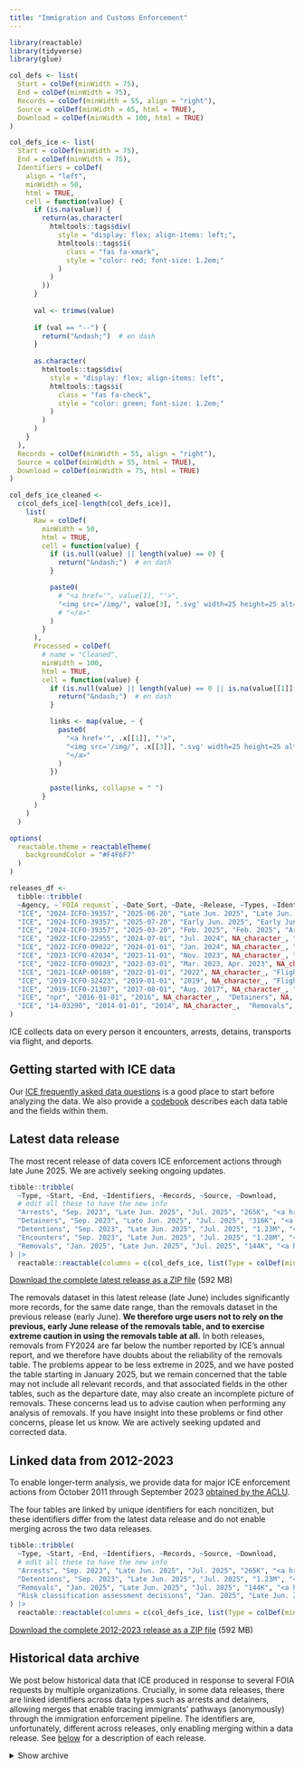 ```yaml
---
title: "Immigration and Customs Enforcement"
---
```


```r
library(reactable)
library(tidyverse)
library(glue)

col_defs <- list(
  Start = colDef(minWidth = 75),
  End = colDef(minWidth = 75),
  Records = colDef(minWidth = 55, align = "right"),
  Source = colDef(minWidth = 65, html = TRUE),
  Download = colDef(minWidth = 100, html = TRUE)
)

col_defs_ice <- list(
  Start = colDef(minWidth = 75),
  End = colDef(minWidth = 75),
  Identifiers = colDef(
    align = "left",
    minWidth = 50,
    html = TRUE,
    cell = function(value) {
      if (is.na(value)) {
        return(as.character(
          htmltools::tags$div(
            style = "display: flex; align-items: left;",
            htmltools::tags$i(
              class = "fas fa-xmark",
              style = "color: red; font-size: 1.2em;"
            )
          )
        ))
      }
  
      val <- trimws(value)
  
      if (val == "--") {
        return("&ndash;")  # en dash
      }
  
      as.character(
        htmltools::tags$div(
          style = "display: flex; align-items: left",
          htmltools::tags$i(
            class = "fas fa-check",
            style = "color: green; font-size: 1.2em;"
          )
        )
      )
    }
  ),
  Records = colDef(minWidth = 55, align = "right"),
  Source = colDef(minWidth = 55, html = TRUE),
  Download = colDef(minWidth = 75, html = TRUE)
)

col_defs_ice_cleaned <- 
  c(col_defs_ice[-length(col_defs_ice)], 
    list(
      Raw = colDef(
        minWidth = 50,
        html = TRUE,
        cell = function(value) {
          if (is.null(value) || length(value) == 0) {
            return("&ndash;")  # en dash
          }

          paste0(
            # "<a href='", value[1], "'>",
            "<img src='/img/", value[3], ".svg' width=25 height=25 alt='", value[3], "'>"
            # "</a>"
          )
        }
      ),
      Processed = colDef(
        # name = "Cleaned",
        minWidth = 100,
        html = TRUE,
        cell = function(value) {
          if (is.null(value) || length(value) == 0 || is.na(value[[1]][[1]])) {
            return("&ndash;")  # en dash
          }

          links <- map(value, ~ {
            paste0(
              "<a href='", .x[[1]], "'>",
              "<img src='/img/", .x[[3]], ".svg' width=25 height=25 alt='", .x[[3]], "'>",
              "</a>"
            )
          })

          paste(links, collapse = " ")
        }
      )
    )
  )

options(
  reactable.theme = reactableTheme(
    backgroundColor = "#F4F6F7"
  )
)

releases_df <- 
  tibble::tribble(
  ~Agency, ~`FOIA request`, ~Date_Sort, ~Date, ~Release, ~Types, ~Identifiers, ~source_label, ~source_URL,
  "ICE", "2024-ICFO-39357", "2025-06-20", "Late Jun. 2025", "Late Jun. 2025", "Arrests, Detainers, Detentions, Encounters, Removals", "Yes", "ICE", "https://www.ice.gov",
  "ICE", "2024-ICFO-39357", "2025-07-20", "Early Jun. 2025", "Early Jun. 2025", "Arrests, Detainers, Detentions, Encounters, Removals", "Yes", "ICE", "https://www.ice.gov",
  "ICE", "2024-ICFO-39357", "2025-03-20", "Feb. 2025", "Feb. 2025", "Arrests, Detainers, Detentions, Encounters", "Yes", "ICE", "https://www.ice.gov",
  "ICE", "2022-ICFO-22955", "2024-07-01", "Jul. 2024", NA_character_, "Arrests", "Yes", "García Hernández", "https://www.ccgarciahernandez.com",
  "ICE", "2022-ICFO-09022", "2024-01-01", "Jan. 2024", NA_character_, "Detentions", "Yes", "UWCHR", "https://github.com/UWCHR/ice-detain",
  "ICE", "2023-ICFO-42034", "2023-11-01", "Nov. 2023", NA_character_, "Arrests, Detentions, Removals, Risk classification assessments", "Feb. 2024", "ICE", "https://www.ice.gov/doclib/foia/thirdPartyRequests/2023-ICFO-42034.zip",
  "ICE", "2022-ICFO-09023", "2023-03-01", "Mar. 2023, Apr. 2023", NA_character_,  "Arrests, Encounters, Removals", NA, "UWCHR", "https://github.com/UWCHR/ice-enforce",
  "ICE", "2021-ICAP-00188", "2022-01-01", "2022", NA_character_, "Flights",  NA, "UWCHR", "https://github.com/UWCHR/ice-air",
  "ICE", "2019-ICFO-32423", "2019-01-01", "2019", NA_character_, "Flights",  NA, "UWCHR", "https://github.com/UWCHR/ice-air",
  "ICE", "2019-ICFO-21307", "2017-08-01", "Aug. 2017", NA_character_, "Detentions", NA, "García Hernández", "https://www.ccgarciahernandez.com",
  "ICE", "npr", "2016-01-01", "2016", NA_character_,  "Detainers", NA, "NPR", "https://github.com/nprapps/sanctuary-cities",
  "ICE", "14-03290", "2014-01-01", "2014", NA_character_,  "Removals", NA, "NYT", "https://nytimes.com"
)
```

ICE collects data on every person it encounters, arrests, detains, transports via flight, and deports. 

::: {.callout-tip appearance="default"}

## Getting started with ICE data

Our [ICE frequently asked data questions](/docs/ice.html#sec-faq) is a good place to start before analyzing the data. We also provide a [codebook](/docs/ice.html#sec-codebook) describes each data table and the fields within them.

:::

## Latest data release

The most recent release of data covers ICE enforcement actions through late June 2025. We are actively seeking ongoing updates.

```r
tibble::tribble(
  ~Type, ~Start, ~End, ~Identifiers, ~Records, ~Source, ~Download,
  # edit all these to have the new info
  "Arrests", "Sep. 2023", "Late Jun. 2025", "Jul. 2025", "265K", "<a href='https://www.ice.gov'>ICE</a>", "<a href='https://ucla.app.box.com/index.php?rm=box_download_shared_file&shared_name=9d8qnnduhus4bd5mwqt7l95kz34fic2v&file_id=f_1922082018423'>xlsx</a> (39 MB)",
  "Detainers", "Sep. 2023", "Late Jun. 2025", "Jul. 2025", "316K", "<a href='https://www.ice.gov'>ICE</a>", "<a href='https://ucla.app.box.com/index.php?rm=box_download_shared_file&shared_name=9d8qnnduhus4bd5mwqt7l95kz34fic2v&file_id=f_1922081034353'>xlsx</a> (100 MB)",
  "Detentions", "Sep. 2023", "Late Jun. 2025", "Jul. 2025", "1.23M", "<a href='https://www.ice.gov'>ICE</a>", "<a href='https://ucla.app.box.com/index.php?rm=box_download_shared_file&shared_name=9d8qnnduhus4bd5mwqt7l95kz34fic2v&file_id=f_1922078517539'>xlsx</a> (255 MB)", 
  "Encounters", "Sep. 2023", "Late Jun. 2025", "Jul. 2025", "1.28M", "<a href='https://www.ice.gov'>ICE</a>", "<a href='https://ucla.app.box.com/index.php?rm=box_download_shared_file&shared_name=9d8qnnduhus4bd5mwqt7l95kz34fic2v&file_id=f_1922075106849'>xlsx</a> (179 MB)",
  "Removals", "Jan. 2025", "Late Jun. 2025", "Jul. 2025", "144K", "<a href='https://www.ice.gov'>ICE</a>", "<a href='https://ucla.box.com/shared/static/03884yy0d04c74vi63fs1htzel2zfj1u.xlsx'>xlsx</a> (31 MB)"
) |>
  reactable::reactable(columns = c(col_defs_ice, list(Type = colDef(minWidth = 65))), sortable = FALSE, pagination = FALSE)
```

<!-- edit the link below with a Box link to a ZIP file you create with all the new release files -->

[Download the complete latest release as a ZIP file](https://ucla.box.com/shared/static/f9ish3m738cnke6xo1f4h7xnsc1b17x0.zip) (592 MB)

::: {.callout-warning appearance="simple"}

The removals dataset in this latest release (late June) includes significantly more records, for the same date range, than the removals dataset in the previous release (early June). **We therefore urge users not to rely on the previous, early June release of the removals table, and to exercise extreme caution in using the removals table at all.** In both releases, removals from FY2024 are far below the number reported by ICE's annual report, and we therefore have doubts about the reliability of the removals table. The problems appear to be less extreme in 2025, and we have posted the table starting in January 2025, but we remain concerned that the table may not include all relevant records, and that associated fields in the other tables, such as the departure date, may also create an incomplete picture of removals. These concerns lead us to advise caution when performing any analysis of removals. If you have insight into these problems or find other concerns, please let us know. We are actively seeking updated and corrected data.

:::

## Linked data from 2012-2023

To enable longer-term analysis, we provide data for major ICE enforcement actions from October 2011 through September 2023 [obtained by the ACLU](/foia.html#aclu-v-ice-20182023).

The four tables are linked by unique identifiers for each noncitizen, but these identifiers differ from the latest data release and do not enable merging across the two data releases.

```r
tibble::tribble(
  ~Type, ~Start, ~End, ~Identifiers, ~Records, ~Source, ~Download,
  # edit all these to have the new info
  "Arrests", "Sep. 2023", "Late Jun. 2025", "Jul. 2025", "265K", "<a href='https://www.ice.gov'>ICE</a>", "<a href='https://ucla.app.box.com/index.php?rm=box_download_shared_file&shared_name=9d8qnnduhus4bd5mwqt7l95kz34fic2v&file_id=f_1922082018423'>xlsx</a> (39 MB)",
  "Detentions", "Sep. 2023", "Late Jun. 2025", "Jul. 2025", "1.23M", "<a href='https://www.ice.gov'>ICE</a>", "<a href='https://ucla.app.box.com/index.php?rm=box_download_shared_file&shared_name=9d8qnnduhus4bd5mwqt7l95kz34fic2v&file_id=f_1922078517539'>xlsx</a> (255 MB)", 
  "Removals", "Jan. 2025", "Late Jun. 2025", "Jul. 2025", "144K", "<a href='https://www.ice.gov'>ICE</a>", "<a href='https://ucla.box.com/shared/static/03884yy0d04c74vi63fs1htzel2zfj1u.xlsx'>xlsx</a> (31 MB)",
  "Risk classification assessment decisions", "Jan. 2025", "Late Jun. 2025", "Jul. 2025", "144K", "<a href='https://www.ice.gov'>ICE</a>", "<a href='https://ucla.box.com/shared/static/03884yy0d04c74vi63fs1htzel2zfj1u.xlsx'>xlsx</a> (31 MB)"
) |>
  reactable::reactable(columns = c(col_defs_ice, list(Type = colDef(minWidth = 65))), sortable = FALSE, pagination = FALSE)
```

[Download the complete 2012-2023 release as a ZIP file](https://ucla.box.com/shared/static/f9ish3m738cnke6xo1f4h7xnsc1b17x0.zip) (592 MB)

## Historical data archive 

We post below historical data that ICE produced in response to several FOIA requests by multiple organizations. Crucially, in some data releases, there are linked identifiers across data types such as arrests and detainers, allowing merges that enable tracing immigrants' pathways (anonymously) through the immigration enforcement pipeline. The identifiers are, unfortunately, different across releases, only enabling merging within a data release. See [below](#sec-about) for a description of each release.

<details>
<summary>Show archive</summary>

```r
archive_df <- 
  tibble::tribble(
  ~Type,   ~Start,     ~End,       ~Records, ~FOIA,             ~Release,        ~URL,              
  # Location                       Filename
  "Arrests",        "9/1/23",   "3/20/25", 145802,   "2024-ICFO-39357", "Feb. 2025",         1836554372496,    # ice/arrests/032025             ERO Admin Arrests_2025-ICLI-00019_2024-ICFO-39357_LESA-STU_FINAL_raw.xlsx
  "Arrests",        "9/1/23",   "6/20/25", 249280,   "2024-ICFO-39357", "Early Jun. 2025",         1903641913782,    # ice/arrests/062025             2025-ICLI-00019_2024-ICFO-39357_ERO Admin Arrests_LESA-STU_FINAL_unprotected.xlsx
  "Arrests",        "10/1/15", "9/30/16", 107300,   "2022-ICFO-22955", NA_character_,  1851836294057,    # ice/arrests/2022-ICFO-22955     ICE ERO Apprehension by AOR & Program (FY16).xlsx
  "Arrests",        "10/1/16", "9/30/17", 138876,   "2022-ICFO-22955", NA_character_,  1851833536271,    # ice/arrests/2022-ICFO-22955     ICE ERO Apprehension by AOR & Program (FY17).xlsx
  "Arrests",        "10/1/17", "9/30/18", 153214,   "2022-ICFO-22955", NA_character_,  1851837546731,    # ice/arrests/2022-ICFO-22955     ICE ERO Apprehension by AOR & Program (FY18).xlsx
  "Arrests",        "10/1/18", "9/30/19", 138775,   "2022-ICFO-22955", NA_character_,  1851831800585,    # ice/arrests/2022-ICFO-22955     ICE ERO Apprehension by AOR & Program (FY19).xlsx
  "Arrests",        "10/1/19", "9/30/20", 100429,   "2022-ICFO-22955", NA_character_,  1851835191968,    # ice/arrests/2022-ICFO-22955     ICE ERO Apprehension by AOR & Program (FY20).xlsx
  "Arrests",        "10/1/20", "9/30/21", 72849,   "2022-ICFO-22955", NA_character_,  1851833034596,    # ice/arrests/2022-ICFO-22955     ICE ERO Apprehension by AOR & Program (FY21).xlsx
  "Arrests",        "10/1/21", "9/30/22", 142954,   "2022-ICFO-22955", NA_character_,  1851830686826,    # ice/arrests/2022-ICFO-22955     ICE ERO Apprehension by AOR & Program (FY22).xlsx
  "Arrests",        "10/1/22", "9/30/23", 170864,   "2022-ICFO-22955", NA_character_,  1851836416108,    # ice/arrests/2022-ICFO-22955     ICE ERO Apprehension by AOR & Program (FY23).xlsx
  "Arrests",        "10/1/23", "9/30/24", 95188,   "2022-ICFO-22955", NA_character_,  1851836311169,    # ice/arrests/2022-ICFO-22955     ICE ERO Apprehension by AOR & Program (FY24 through July 2024).xlsx
  "Arrests",        "10/1/11", "9/30/12", 681578,   "2022-ICFO-09023", NA_character_,  1836557464054,    # ice/arrests/uwchr               ERO_Arrests_FY2012-FY2014-REDACTED_raw.xlsx
  "Arrests",        "10/1/14", "9/30/15", 1059656, "2022-ICFO-09023", NA_character_,  1836540105544,    # ice/arrests/uwchr               ERO_Arrests_FY2015-FY2023_YTD-REDACTED_raw.xlsx
  "Flights",        "10/1/10", "9/30/11", 2160,     "2019-ICFO-32423", NA_character_,  1836540049661,    # ice/arts/uwchr                 ARTS Data FY11-reviewed_raw.xlsx
  "Flights",        "10/1/11", "9/30/12", 2399,     "2019-ICFO-32423", NA_character_,  1836552599950,    # ice/arts/uwchr                 ARTS Data FY12-reviewed_raw.xlsx
  "Flights",        "10/1/12", "9/30/13", 2333,     "2019-ICFO-32423", NA_character_,  1836549849021,    # ice/arts/uwchr                 ARTS Data FY13-reviewed_raw.xlsx
  "Flights",        "10/1/13", "9/30/14", 5756,     "2019-ICFO-32423", NA_character_,  1836540958981,    # ice/arts/uwchr                 ARTS Data FY14-reviewed_raw.xlsx
  "Flights",        "10/1/14", "9/30/15", 1663,     "2019-ICFO-32423", NA_character_,  1836538695921,    # ice/arts/uwchr                 ARTS Data FY15-reviewed_raw.xlsx
  "Flights",        "10/1/15", "9/30/16", 1884,     "2019-ICFO-32423", NA_character_,  1836536493019,    # ice/arts/uwchr                 ARTS Data FY16-reviewed_raw.xlsx
  "Flights",        "10/1/16", "9/30/17", 1658,     "2019-ICFO-32423", NA_character_,  1836549806043,    # ice/arts/uwchr                 ARTS Data FY17-reviewed_raw.xlsx
  "Flights",        "10/1/17", "9/30/18", 1703,     "2019-ICFO-32423", NA_character_,  1836550883008,    # ice/arts/uwchr                 ARTS Data FY18-reviewed_raw.xlsx
  "Flights",        "10/1/18", "9/30/19", 1122,     "2019-ICFO-32423", NA_character_,  1836537162853,    # ice/arts/uwchr                 ARTS Data FY19 Year To Date-reviewed_raw.xlsx
  "Flight passengers", "10/1/10", "9/30/11", 233061,   "2019-ICFO-32423", NA_character_,  1836536399014,    # ice/arts/uwchr                 ARTS Passenger Data FY11_raw.xlsx
  "Flight passengers", "10/1/11", "9/30/12", 282178,   "2019-ICFO-32423", NA_character_,  1836538136812,    # ice/arts/uwchr                 ARTS Passenger Data FY12_raw.xlsx
  "Flight passengers", "10/1/12", "9/30/13", 263621,   "2019-ICFO-32423", NA_character_,  1836555001702,    # ice/arts/uwchr                 ARTS Passenger Data FY13_raw.xlsx
  "Flight passengers", "10/1/13", "9/30/14", 249563,   "2019-ICFO-32423", NA_character_,  1836545751933,    # ice/arts/uwchr                 ARTS Passenger Data FY14_raw.xlsx
  "Flight passengers", "10/1/14", "9/30/15", 157067,   "2019-ICFO-32423", NA_character_,  1836539073027,    # ice/arts/uwchr                 ARTS Passenger Data FY15_raw.xlsx
  "Flight passengers", "10/1/15", "9/30/16", 168239,   "2019-ICFO-32423", NA_character_,  1836549772221,    # ice/arts/uwchr                 ARTS Passenger Data FY16_raw.xlsx
  "Flight passengers", "10/1/16", "9/30/17", 180384,   "2019-ICFO-32423", NA_character_,  1836541672269,    # ice/arts/uwchr                 ARTS Passenger Data FY17_raw.xlsx
  "Flight passengers", "10/1/17", "9/30/18", 191648,   "2019-ICFO-32423", NA_character_,  1836553076817,    # ice/arts/uwchr                 ARTS Passenger Data FY18_raw.xlsx
  "Flight passengers", "10/1/18", "9/30/19", 37259,   "2019-ICFO-32423", NA_character_,  1836536207751,    # ice/arts/uwchr                 ARTS Passenger Data FY19_raw.xlsx
  "Flight passengers", "10/1/18", "5/8/20",   3182,     "2021-ICAP-00188", NA_character_,  1836545668509,    # ice/arts/uwchr                 ARTS_Missions-redacted_raw.xlsx
  "Flight passengers", "10/1/18", "5/8/20",   341290,   "2021-ICAP-00188", NA_character_,  1836550007406,    # ice/arts/uwchr                 ARTS_Passenger-redacted_raw.xlsx
  "Detainers",       "9/1/23",   "3/20/25", 199335,   "2024-ICFO-39357",  "Feb. 2025",        1836552782163,    # ice/detainers/032025           ERO Detainers_2025-ICLI-00019_2024-ICFO-39357_LESA-STU_FINAL_raw.xlsx
  "Detainers",       "9/1/23",   "6/20/25", 305738,   "2024-ICFO-39357",  "Early Jun. 2025",        1903648700489,    # ice/detainers/062025           2025-ICLI-00019_2024-ICFO-39357_ERO Detainers_LESA-STU_FINAL_unprotected.xlsx
  "Detainers",       "10/1/09", "9/30/10", 290253,   "npr",         NA_character_,  1836555210688,    # ice/detainers/npr               detainersfy10_raw.csv
  "Detainers",       "10/1/10", "9/30/11", 317327,   "npr",         NA_character_,  1836552467952,    # ice/detainers/npr               detainersfy11_raw.csv
  "Detainers",       "10/1/11", "9/30/12", 286507,   "npr",         NA_character_,  1836540940171,    # ice/detainers/npr               detainersfy12_raw.csv
  "Detainers",       "10/1/12", "9/30/13", 216717,   "npr",         NA_character_,  1836550482581,    # ice/detainers/npr               detainersfy13_raw.csv
  "Detainers",       "10/1/13", "9/30/14", 164188,   "npr",         NA_character_,  1836551310786,    # ice/detainers/npr               detainersfy14_raw.csv
  "Detainers",       "10/1/14", "9/30/15", 97021,   "npr",         NA_character_,  1836547271446,    # ice/detainers/npr               detainersfy15_raw.csv
  "Detainers",       "10/1/15", "9/30/16", 85561,   "npr",         NA_character_,  1836555104717,    # ice/detainers/npr               detainersfy16_raw.csv
  "Detainers",       "10/1/16", "9/30/17", 94013,   "npr",         NA_character_,  1836554262318,    # ice/detainers/npr               detainersfy17_raw.csv
  "Detainers",       "10/1/08", "9/30/09", 248255,   "npr",         NA_character_,  1836543616508,    # ice/detainers/npr               detainersfy9_raw.csv
  "Detainers",       "10/1/07", "9/30/08", 212407,   "npr",         NA_character_,  1836553974742,    # ice/detainers/npr               lea-detainers-FY08_raw.txt
  "Detainers",       "10/1/08", "9/30/09", 248272,   "npr",         NA_character_,  1836539862966,    # ice/detainers/npr               lea-detainers-FY09_raw.txt
  "Detainers",       "10/1/09", "9/30/10", 290304,   "npr",         NA_character_,  1836543397795,    # ice/detainers/npr               lea-detainers-FY10_raw.txt
  "Detainers",       "10/1/10", "9/30/11", 603877,   "npr",         NA_character_,  1836543308523,    # ice/detainers/npr               lea-detainers-FY11_12_raw.txt
  "Detainers",       "10/1/12", "9/30/13", 380916,   "npr",         NA_character_,  1836551433566,    # ice/detainers/npr               lea-detainers-FY13_14_raw.txt
  "Detainers",       "10/1/14", "9/30/15", 79053,   "npr",         NA_character_,  1836556496547,    # ice/detainers/npr               lea-detainers-FY15YTD_raw.txt
  "Detentions",       "9/1/23",   "3/20/25", 767747,   "2024-ICFO-39357",  "Feb. 2025",        1836559130180,    # ice/detentions/032025           ICE Detentions_2025-ICLI-00019_2024-ICFO-39357_LESA-STU_FINAL_raw.xlsx
  "Detentions",       "9/1/23",   "6/20/25", 1173910, "2024-ICFO-39357",  "Early Jun. 2025",        1903652224645,    # ice/detentions/062025           2025-ICLI-00019_2024-ICFO-39357_ICE Detentions_LESA-STU_FINAL_unprotected.xlsx
  "Detentions",       "10/1/15", "9/30/16", 764332,   "2019-ICFO-21307", NA_character_, 1851662838490,    # ice/detentions/2019-ICFO-21307 ICE ERO Detention by AOR (FY16).xlsx
  "Detentions",       "10/1/14", "9/30/15", 665212,   "2019-ICFO-21307", NA_character_, 1851667352417,    # ice/detentions/2019-ICFO-21307 ICE ERO Detention by AOR & Length of Detention (FY15).xlsx
  "Detentions",       "10/1/16", "9/30/17", 692356,   "2019-ICFO-21307", NA_character_, 1851661107897,    # ice/detentions/2019-ICFO-21307 ICE ERO Detention by AOR & Length of Detention (FY17 through Aug 18, 2017).xlsx
  "Detentions",       "10/1/10", "9/30/11", 60200,   "2022-ICFO-09022", NA_character_, 1836558695933,    # ice/detentions/uwchr           ICE Detentions_FY2011 and Prior_LESA-STU_FINAL-Redacted_raw.xlsx
  "Detentions",       "10/1/11", "9/30/12", 988494,   "2022-ICFO-09022", NA_character_, 1836538890174,    # ice/detentions/uwchr           ICE Detentions_FY2012_LESA-STU_FINAL-Redacted_raw.xlsx
  "Detentions",       "10/1/12", "9/30/13", 877453,   "2022-ICFO-09022", NA_character_, 1836539896765,    # ice/detentions/uwchr           ICE Detentions_FY2013_LESA-STU_FINAL-Redacted_raw.xlsx
  "Detentions",       "10/1/13", "9/30/14", 848952,   "2022-ICFO-09022", NA_character_, 1836558270445,    # ice/detentions/uwchr           ICE Detentions_FY2014_LESA-STU_FINAL-Redacted_raw.xlsx
  "Detentions",       "10/1/14", "9/30/15", 654963,   "2022-ICFO-09022", NA_character_, 1836545212556,    # ice/detentions/uwchr           ICE Detentions_FY2015_LESA-STU_FINAL-Redacted_raw.xlsx
  "Detentions",       "10/1/15", "9/30/16", 748077,   "2022-ICFO-09022", NA_character_, 1836551270304,    # ice/detentions/uwchr           ICE Detentions_FY2016_LESA-STU_FINAL-Redacted_raw.xlsx
  "Detentions",       "10/1/16", "9/30/17", 756918,   "2022-ICFO-09022", NA_character_, 1836545300833,    # ice/detentions/uwchr           ICE Detentions_FY2017_LESA-STU_FINAL-Redacted_raw.xlsx
  "Detentions",       "10/1/17", "9/30/18", 903960,   "2022-ICFO-09022", NA_character_, 1836550118061,    # ice/detentions/uwchr           ICE Detentions_FY2018_LESA-STU_FINAL-Redacted_raw.xlsx
  "Detentions",       "10/1/18", "9/30/19", 940511,   "2022-ICFO-09022", NA_character_, 1836545192598,    # ice/detentions/uwchr           ICE Detentions_FY2019_LESA-STU_FINAL-Redacted_raw.xlsx
  "Detentions",       "10/1/19", "9/30/20", 415226,   "2022-ICFO-09022", NA_character_, 1836540429374,    # ice/detentions/uwchr           ICE Detentions_FY2020_LESA-STU_FINAL-Redacted_raw.xlsx
  "Detentions",       "10/1/20", "9/30/21", 363380,   "2022-ICFO-09022", NA_character_, 1836545015666,    # ice/detentions/uwchr           ICE Detentions_FY2021_LESA-STU_FINAL-Redacted_raw.xlsx
  "Detentions",       "10/1/21", "9/30/22", 480921,   "2022-ICFO-09022", NA_character_, 1836551672923,    # ice/detentions/uwchr           ICE Detentions_FY2022_LESA-STU_FINAL-Redacted_raw.xlsx
  "Detentions",       "10/1/22", "9/30/23", 513664,   "2022-ICFO-09022", NA_character_, 1836556182456,    # ice/detentions/uwchr           ICE Detentions_FY2023_LESA-STU_FINAL-Redacted_raw.xlsx
  "Detentions",       "10/1/23", "9/30/24", 114833,   "2022-ICFO-09022", NA_character_, 1836538575856,    # ice/detentions/uwchr           ICE Detentions_FY2024_LESA-STU_FINAL-Redacted_raw.xlsx
  "Encounters",       "9/1/23",   "3/20/25", 868569,  "2024-ICFO-39357",  "Feb. 2025",        1836544630925,    # ice/encounters/032025           ERO Encounters_2025-ICLI-00019_2024-ICFO-39357_LESA-STU_FINAL_raw.xlsx
  "Encounters",       "9/1/23",   "6/20/25", 1241817,  "2024-ICFO-39357",  "Early Jun. 2025",        1903642269570,    # ice/encounters/062025           2025-ICLI-00019_2024-ICFO-39357_ERO Encounters_FINAL_unprotected.xlsx
  "Encounters",       "10/1/11", "9/30/12", 2054228, "2022-ICFO-09023", NA_character_, 1836545587160,    # ice/encounters/uwchr           ERO_Encounters_FY2012-FY2014-REDACTED_raw.xlsx
  "Encounters",       "10/1/14", "9/30/15", 3470882, "2022-ICFO-09023", NA_character_, 1836539886526,    # ice/encounters/uwchr           ERO_Encounters_FY2015-FY2023_YTD-REDACTED_raw.xlsx
  "Removals",         "9/1/23",   "6/20/25", 106469,  "2024-ICFO-39357",  "Early Jun. 2025",        1903640338806,    # ice/removals/062025             2025-ICLI-00019_2024-ICFO-39357_ICE Removals_LESA-STU_FINAL_2025-only_unprotected.xlsx
  "Removals",         "10/1/02", "9/30/03", 159611,   "14-03290",      NA_character_,  1875129596640,    # ice/removals/14-03290           1 14-03290_FY03_Highlighted_raw.xlsx
  "Removals",         "10/1/11", "9/30/12", 409504,   "14-03290",      NA_character_,  1875139734735,    # ice/removals/14-03290           10 14-03290_FY12_Highlighted_raw.xlsx
  "Removals",         "10/1/12", "9/30/13", 368807,   "14-03290",      NA_character_,  1875139943394,    # ice/removals/14-03290           11 14-03290_FY13_Highlighted_raw.xlsx
  "Removals",         "10/1/03", "9/30/04", 177707,   "14-03290",      NA_character_,  1875132208001,    # ice/removals/14-03290           2 14-03290_FY04_Highlighted_raw.xlsx
  "Removals",         "10/1/04", "9/30/05", 183543,   "14-03290",      NA_character_,  1875135429164,    # ice/removals/14-03290           3 14-03290_FY05_Highlighted_raw.xlsx
  "Removals",         "10/1/05", "9/30/06", 212205,   "14-03290",      NA_character_,  1875129589363,    # ice/removals/14-03290           4 14-03290_FY06_Highlighted_raw.xlsx
  "Removals",         "10/1/06", "9/30/07", 300420,   "14-03290",      NA_character_,  1875129774679,    # ice/removals/14-03290           5 14-03290_FY07_Highlighted_raw.xlsx
  "Removals",         "10/1/07", "9/30/08", 383941,   "14-03290",      NA_character_,  1875130303126,    # ice/removals/14-03290           6 14-03290_FY08_Highlighted_raw.xlsx
  "Removals",         "10/1/08", "9/30/09", 384567,   "14-03290",      NA_character_,  1875137637027,    # ice/removals/14-03290           7 14-03290_FY09_Highlighted_raw.xlsx
  "Removals",         "10/1/09", "9/30/10", 391694,   "14-03290",      NA_character_,  1875138789538,    # ice/removals/14-03290           8 14-03290_FY10_Highlighted_raw.xlsx
  "Removals",         "10/1/10", "9/30/11", 396245,   "14-03290",      NA_character_,  1875127271383,    # ice/removals/14-03290           9 14-03290_FY11_Highlighted_raw.xlsx
  "Removals",         "10/1/11", "9/30/14", 1094451, "2022-ICFO-09023", NA_character_,  1836557461924,    # ice/removals/uwchr             ICE_Removals_FY2012-FY2014-REDACTED_raw.xlsx
  "Removals",         "10/1/14", "1/28/23", 1571114, "2022-ICFO-09023", NA_character_,  1836555735995,    # ice/removals/uwchr             ICE_Removals_FY2015-FY2023_YTD-REDACTED_raw.xlsx
  )
```

```r
archive_df |> 
  mutate(
    Start = as.Date(Start, format = "%m/%d/%y"),
    End = as.Date(End, format = "%m/%d/%y"),
    URL = glue("<a href='<a href='https://ucla.app.box.com/index.php?rm=box_download_shared_file&shared_name=9d8qnnduhus4bd5mwqt7l95kz34fic2v&file_id=f_{URL}'>{if_else(FOIA == 'npr', 'csv', 'xlsx')}</a>")
  ) |> 
    left_join(releases_df |> select(`FOIA request`, `Release`, Identifiers, source_label, source_URL, Date_Sort), by = c("FOIA" = "FOIA request", "Release")) |> 
    arrange(desc(Date_Sort), Type, Start) |> 
    select(-Date_Sort) |> 
    # create a variable for Contributor that links to the source if it is not ICE
    mutate(
      Source = if_else(is.na(source_label) | source_label == "ICE", NA_character_, paste0("<a href='", source_URL, "'>", source_label, "</a>")),
      Release = glue("{FOIA} {if_else(is.na(Release), '', glue('({Release})'))}") |> str_squish() |> str_replace("npr", "ID unknown"),
      .keep = "unused"
    ) |>
      relocate(
        Release
      ) |>
      relocate(Identifiers, .after = End) |>
      relocate(URL, .after = Source) |> 
    reactable::reactable()
```

</details>
